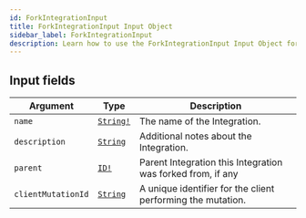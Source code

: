 ```yaml
---
id: ForkIntegrationInput
title: ForkIntegrationInput Input Object
sidebar_label: ForkIntegrationInput
description: Learn how to use the ForkIntegrationInput Input Object for Prismatic's API.
---
```


## Input fields

| Argument           | Type                                      | Description                                                 |
| ------------------ | ----------------------------------------- | ----------------------------------------------------------- |
| `name`             | [`String!`](api/schema/scalar/String.mdx) | The name of the Integration.                                |
| `description`      | [`String`](api/schema/scalar/String.mdx)  | Additional notes about the Integration.                     |
| `parent`           | [`ID!`](api/schema/scalar/ID.mdx)         | Parent Integration this Integration was forked from, if any |
| `clientMutationId` | [`String`](api/schema/scalar/String.mdx)  | A unique identifier for the client performing the mutation. |
